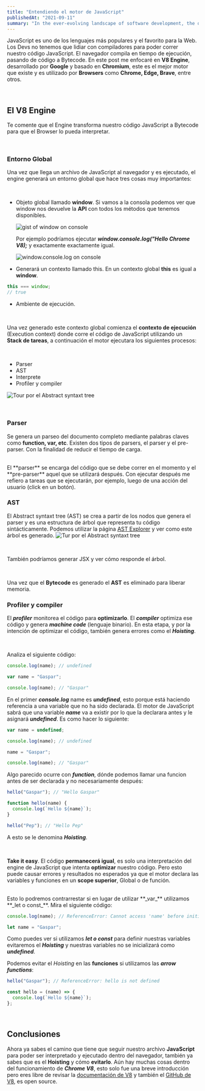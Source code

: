 ```yaml
---
title: "Entendiendo el motor de JavaScript"
publishedAt: "2021-09-11"
summary: "In the ever-evolving landscape of software development, the debate between dynamic and static typing continues to be a hot topic."
---
```


JavaScript es uno de los lenguajes más populares y el favorito para la Web. Los Devs no tenemos que lidiar con compiladores para poder correr nuestro código
JavaScript. El navegador compila en tiempo de ejecución, pasando de código a Bytecode.
En este post me enfocaré en **V8 Engine**, desarrollado por **Google** y basado en
**Chromium**, este es el mejor motor que existe y es utilizado por **Browsers** como
**Chrome, Edge, Brave**, entre otros.

<br />

## El V8 Engine

Te comente que el Engine transforma nuestro código JavaScript a Bytecode para que el Browser lo pueda interpretar.

<br />

### Entorno Global

Una vez que llega un archivo de JavaScript al navegador y es ejecutado, el engine generará un entorno global que hace tres cosas muy importantes:

<br />

- Objeto global llamado **window**. Si vamos a la consola podemos ver que
  window nos devuelve la **API** con todos los métodos que tenemos disponibles.

  ![gist of window on console](/posts/understanding-the-javascript-engine/window.gif)

  Por ejemplo podríamos ejecutar **_window.console.log("Hello Chrome V8);_** y
  exactamente exactamente igual.

  ![window.console.log on console](/posts/understanding-the-javascript-engine/window.console.log.gif)

- Generará un contexto llamado this. En un contexto global **this** es igual a
  **window**.

```js
this === window;
// true
```

- Ambiente de ejecución.

<br />

Una vez generado este contexto global comienza el **contexto de ejecución** (Execution context) donde corre el código de JavaScript utilizando un **Stack de tareas**, a continuación el motor ejecutara los siguientes procesos:

<br />

- Parser
- AST
- Interprete
- Profiler y compiler

![Tour por el Abstract syntaxt tree](/posts/understanding-the-javascript-engine/engine-roud-map.png)

<br />

### Parser

Se genera un parseo del documento completo mediante palabras claves como **function, var, etc**.
Existen dos tipos de parsers, el parser y el pre-parser. Con la finalidad de reducir el tiempo de carga.

<br />
El **parser** se encarga del código que se debe correr en el momento y el **pre-parser**
aquel que se utilizará después. Con ejecutar después me refiero a tareas que se ejecutarán,
por ejemplo, luego de una acción del usuario (click en un botón).

<br />

### AST

El Abstract syntaxt tree (AST) se crea a partir de los nodos que genera el parser y es una estructura de árbol que representa tu código sintácticamente. Podemos utilizar la página [AST Explorer](https://astexplorer.net/) y ver como este árbol es generado.
![Tur por el Abstract syntaxt tree](/posts/understanding-the-javascript-engine/ast-explorer.gif)

<br />

También podríamos generar JSX y ver cómo responde el árbol.

<br />

Una vez que el **Bytecode** es generado el **AST** es eliminado para liberar memoria.

### Profiler y compiler

El **_profiler_** monitorea el código para **optimizarlo**. El **_compiler_** optimiza ese código y genera **_machine code_** (lenguaje binario). En esta etapa, y por la intención de optimizar el código, también genera errores como el **_Hoisting_**.

<br />

Analiza el siguiente código:

```js
console.log(name); // undefined

var name = "Gaspar";

console.log(name); // "Gaspar"
```

En el primer **_console.log_** name es **_undefined_**, esto porque está haciendo referencia a una variable que no ha sido declarada. El motor de JavaScript sabrá que una variable **_name_** va a existir por lo que la declarara antes y le asignará **_undefined_**. Es como hacer lo siguiente:

```js
var name = undefined;

console.log(name); // undefined

name = "Gaspar";

console.log(name); // "Gaspar"
```

Algo parecido ocurre con **_function_**, dónde podemos llamar una funcion antes de ser declarada y no necesariamente después:

```js
hello("Gaspar"); // "Hello Gaspar"

function hello(name) {
  console.log(`Hello ${name}`);
}

hello("Pep"); // "Hello Pep"
```

A esto se le denomina **_Hoisting_**.

<br />

**Take it easy**. El código **permanecerá igual**, es solo una interpretación del engine de JavaScript que intenta **optimizar** nuestro código. Pero esto puede causar errores y resultados no esperados ya que el motor declara las variables y funciones en un **scope superior**, Global o de función.

<br />
Esto lo podremos contrarrestar si en lugar de utilizar **_var_** utilizamos **_let
o const_**. Mira el siguiente código:

```js
console.log(name); // ReferenceError: Cannot access 'name' before initialization

let name = "Gaspar";
```

Como puedes ver si utilizamos **_let o const_** para definir nuestras variables evitaremos el **_Hoisting_** y nuestras variables no se inicializará como **_undefined_**.

Podemos evitar el _Hoisting_ en las **funciones** si utilizamos las **_arrow functions_**:

```js
hello("Gaspar"); // ReferenceError: hello is not defined

const hello = (name) => {
  console.log(`Hello ${name}`);
};
```

<br />

## Conclusiones

Ahora ya sabes el camino que tiene que seguir nuestro archivo **JavaScript** para poder ser interpretado y ejecutado dentro del navegador, también ya sabes que es el **Hoisting** y cómo **evitarlo**. Aún hay muchas cosas dentro del funcionamiento de **_Chrome V8_**, esto solo fue una breve introducción pero eres libre de revisar la [documentación de V8](https://v8.dev/) y también el [GitHub de V8](https://github.com/v8/v8), es open source.
